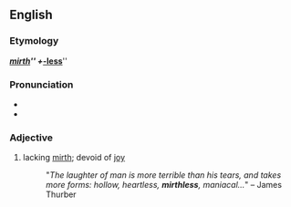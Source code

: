 == English ==
=== Etymology ===
{{E.}} '''''[[mirth]]''''' + '''''[[-less]]'''''

=== Pronunciation ===
*{{AHD|/mûrth'lĭs/ ''or'' /mûrth'lĕs/}}
*{{audio|en-us-mirthless.ogg|Audio (US)}}

=== Adjective ===
#lacking [[mirth]]; devoid of [[joy]]
#:"''The laughter of man is more terrible than his tears, and takes more forms: hollow, heartless, '''mirthless''', maniacal...''" &ndash; James Thurber